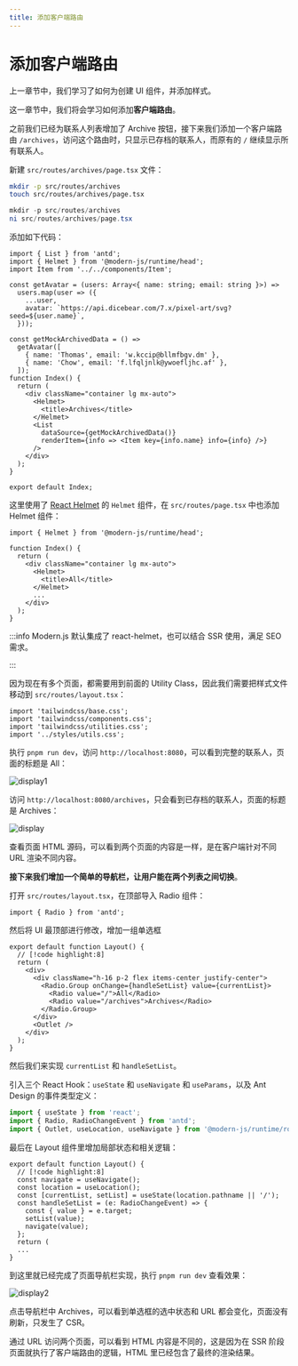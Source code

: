 ```yaml
---
title: 添加客户端路由
---
```

# 添加客户端路由


上一章节中，我们学习了如何为创建 UI 组件，并添加样式。

这一章节中，我们将会学习如何添加**客户端路由**。

之前我们已经为联系人列表增加了 Archive 按钮，接下来我们添加一个客户端路由 `/archives`，访问这个路由时，只显示已存档的联系人，而原有的 `/` 继续显示所有联系人。

新建 `src/routes/archives/page.tsx` 文件：

<Tabs>
<TabItem value="macOS" label="macOS" default>

```bash
mkdir -p src/routes/archives
touch src/routes/archives/page.tsx
```

</TabItem>
<TabItem value="Windows" label="Windows">

```powershell
mkdir -p src/routes/archives
ni src/routes/archives/page.tsx
```

</TabItem>
</Tabs>

添加如下代码：

```tsx title="src/archives/page.tsx"
import { List } from 'antd';
import { Helmet } from '@modern-js/runtime/head';
import Item from '../../components/Item';

const getAvatar = (users: Array<{ name: string; email: string }>) =>
  users.map(user => ({
    ...user,
    avatar: `https://api.dicebear.com/7.x/pixel-art/svg?seed=${user.name}`,
  }));

const getMockArchivedData = () =>
  getAvatar([
    { name: 'Thomas', email: 'w.kccip@bllmfbgv.dm' },
    { name: 'Chow', email: 'f.lfqljnlk@ywoefljhc.af' },
  ]);
function Index() {
  return (
    <div className="container lg mx-auto">
      <Helmet>
        <title>Archives</title>
      </Helmet>
      <List
        dataSource={getMockArchivedData()}
        renderItem={info => <Item key={info.name} info={info} />}
      />
    </div>
  );
}

export default Index;
```

这里使用了 [React Helmet](https://github.com/nfl/react-helmet) 的 `Helmet` 组件，在 `src/routes/page.tsx` 中也添加 Helmet 组件：

```tsx
import { Helmet } from '@modern-js/runtime/head';

function Index() {
  return (
    <div className="container lg mx-auto">
      <Helmet>
        <title>All</title>
      </Helmet>
      ...
    </div>
  );
}
```

:::info
Modern.js 默认集成了 react-helmet，也可以结合 SSR 使用，满足 SEO 需求。

:::

因为现在有多个页面，都需要用到前面的 Utility Class，因此我们需要把样式文件移动到 `src/routes/layout.tsx`：

```tsx
import 'tailwindcss/base.css';
import 'tailwindcss/components.css';
import 'tailwindcss/utilities.css';
import '../styles/utils.css';
```

执行 `pnpm run dev`，访问 `http://localhost:8080`，可以看到完整的联系人，页面的标题是 All：

![display1](https://lf3-static.bytednsdoc.com/obj/eden-cn/nuvjhpqnuvr/modern-website/tutorials/c04-archives.png)

访问 `http://localhost:8080/archives`，只会看到已存档的联系人，页面的标题是 Archives：

![display](https://lf3-static.bytednsdoc.com/obj/eden-cn/nuvjhpqnuvr/modern-website/tutorials/c04-all.png)

查看页面 HTML 源码，可以看到两个页面的内容是一样，是在客户端针对不同 URL 渲染不同内容。

**接下来我们增加一个简单的导航栏，让用户能在两个列表之间切换**。

打开 `src/routes/layout.tsx`，在顶部导入 Radio 组件：

```tsx
import { Radio } from 'antd';
```

然后将 UI 最顶部进行修改，增加一组单选框

```tsx
export default function Layout() {
  // [!code highlight:8]
  return (
    <div>
      <div className="h-16 p-2 flex items-center justify-center">
        <Radio.Group onChange={handleSetList} value={currentList}>
          <Radio value="/">All</Radio>
          <Radio value="/archives">Archives</Radio>
        </Radio.Group>
      </div>
      <Outlet />
    </div>
  );
}
```

然后我们来实现 `currentList` 和 `handleSetList`。

引入三个 React Hook：`useState` 和 `useNavigate` 和 `useParams`，以及 Ant Design 的事件类型定义：

```js
import { useState } from 'react';
import { Radio, RadioChangeEvent } from 'antd';
import { Outlet, useLocation, useNavigate } from '@modern-js/runtime/router';
```

最后在 Layout 组件里增加局部状态和相关逻辑：

```tsx
export default function Layout() {
  // [!code highlight:8]
  const navigate = useNavigate();
  const location = useLocation();
  const [currentList, setList] = useState(location.pathname || '/');
  const handleSetList = (e: RadioChangeEvent) => {
    const { value } = e.target;
    setList(value);
    navigate(value);
  };
  return (
  ...
}
```

到这里就已经完成了页面导航栏实现，执行 `pnpm run dev` 查看效果：

![display2](https://lf3-static.bytednsdoc.com/obj/eden-cn/nuvjhpqnuvr/modern-website/tutorials/c04-switch.png)

点击导航栏中 Archives，可以看到单选框的选中状态和 URL 都会变化，页面没有刷新，只发生了 CSR。

通过 URL 访问两个页面，可以看到 HTML 内容是不同的，这是因为在 SSR 阶段页面就执行了客户端路由的逻辑，HTML 里已经包含了最终的渲染结果。
